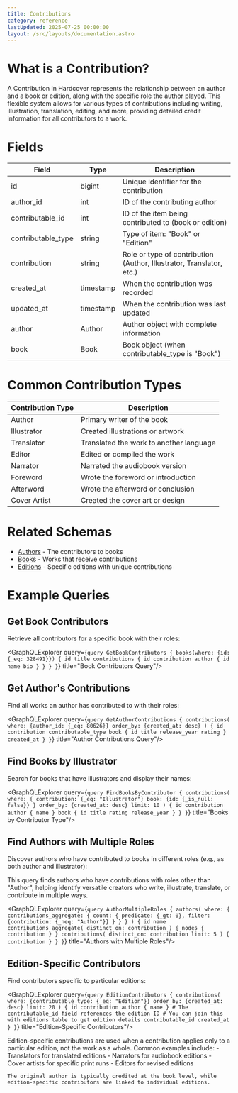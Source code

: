 ```yaml
---
title: Contributions
category: reference
lastUpdated: 2025-07-25 00:00:00
layout: /src/layouts/documentation.astro
---
```



# What is a Contribution?

A Contribution in Hardcover represents the relationship between an author and a book or edition, along with the specific role the author played. This flexible system allows for various types of contributions including writing, illustration, translation, editing, and more, providing detailed credit information for all contributors to a work.

# Fields

<table>
    <thead>
    <tr>
        <th>Field</th>
        <th>Type</th>
        <th>Description</th>
    </tr>
    </thead>
    <tbody>
    <tr>
        <td>id</td>
        <td>bigint</td>
        <td>Unique identifier for the contribution</td>
    </tr>
    <tr>
        <td>author_id</td>
        <td>int</td>
        <td>ID of the contributing author</td>
    </tr>
    <tr>
        <td>contributable_id</td>
        <td>int</td>
        <td>ID of the item being contributed to (book or edition)</td>
    </tr>
    <tr>
        <td>contributable_type</td>
        <td>string</td>
        <td>Type of item: "Book" or "Edition"</td>
    </tr>
    <tr>
        <td>contribution</td>
        <td>string</td>
        <td>Role or type of contribution (Author, Illustrator, Translator, etc.)</td>
    </tr>
    <tr>
        <td>created_at</td>
        <td>timestamp</td>
        <td>When the contribution was recorded</td>
    </tr>
    <tr>
        <td>updated_at</td>
        <td>timestamp</td>
        <td>When the contribution was last updated</td>
    </tr>
    <tr>
        <td>author</td>
        <td>Author</td>
        <td>Author object with complete information</td>
    </tr>
    <tr>
        <td>book</td>
        <td>Book</td>
        <td>Book object (when contributable_type is "Book")</td>
    </tr>
    </tbody>
</table>

# Common Contribution Types

<table>
    <thead>
    <tr>
        <th>Contribution Type</th>
        <th>Description</th>
    </tr>
    </thead>
    <tbody>
    <tr>
        <td>Author</td>
        <td>Primary writer of the book</td>
    </tr>
    <tr>
        <td>Illustrator</td>
        <td>Created illustrations or artwork</td>
    </tr>
    <tr>
        <td>Translator</td>
        <td>Translated the work to another language</td>
    </tr>
    <tr>
        <td>Editor</td>
        <td>Edited or compiled the work</td>
    </tr>
    <tr>
        <td>Narrator</td>
        <td>Narrated the audiobook version</td>
    </tr>
    <tr>
        <td>Foreword</td>
        <td>Wrote the foreword or introduction</td>
    </tr>
    <tr>
        <td>Afterword</td>
        <td>Wrote the afterword or conclusion</td>
    </tr>
    <tr>
        <td>Cover Artist</td>
        <td>Created the cover art or design</td>
    </tr>
    </tbody>
</table>

# Related Schemas

- [Authors](/api/graphql/schemas/authors) - The contributors to books
- [Books](/api/graphql/schemas/books) - Works that receive contributions
- [Editions](/api/graphql/schemas/editions) - Specific editions with unique contributions

# Example Queries

## Get Book Contributors

Retrieve all contributors for a specific book with their roles:

<GraphQLExplorer query={`
query GetBookContributors {
    books(where: {id: {_eq: 328491}}) {
        id
        title
        contributions {
            id
            contribution
            author {
                id
                name
                bio
            }
        }
    }
}
`} title="Book Contributors Query"/>

## Get Author's Contributions

Find all works an author has contributed to with their roles:

<GraphQLExplorer query={`
query GetAuthorContributions {
    contributions(
        where: {author_id: {_eq: 80626}}
        order_by: {created_at: desc}
    ) {
        id
        contribution
        contributable_type
        book {
            id
            title
            release_year
            rating
        }
        created_at
    }
}
`} title="Author Contributions Query"/>

## Find Books by Illustrator

Search for books that have illustrators and display their names:

<GraphQLExplorer query={`
query FindBooksByContributor {
    contributions(
        where: {
            contribution: {_eq: "Illustrator"}
            book: {id: {_is_null: false}}
        }
        order_by: {created_at: desc}
        limit: 10
    ) {
        id
        contribution
        author {
            name
        }
        book {
            id
            title
            rating
            release_year
        }
    }
}
`} title="Books by Contributor Type"/>

## Find Authors with Multiple Roles

Discover authors who have contributed to books in different roles (e.g., as both author and illustrator):

<Aside type="note">
    This query finds authors who have contributions with roles other than "Author", helping identify versatile creators who write, illustrate, translate, or contribute in multiple ways.
</Aside>

<GraphQLExplorer query={`
query AuthorMultipleRoles {
    authors(
        where: {
            contributions_aggregate: {
                count: {
                    predicate: {_gt: 0},
                    filter: {contribution: {_neq: "Author"}}
                }
            }
        }
    ) {
        id
        name
        contributions_aggregate(
            distinct_on: contribution
        ) {
            nodes {
                contribution
            }
        }
        contributions(
            distinct_on: contribution
            limit: 5
        ) {
            contribution
        }
    }
}
`} title="Authors with Multiple Roles"/>

## Edition-Specific Contributors

Find contributors specific to particular editions:

<GraphQLExplorer query={`
query EditionContributors {
    contributions(
        where: {contributable_type: {_eq: "Edition"}}
        order_by: {created_at: desc}
        limit: 20
    ) {
        id
        contribution
        author {
            name
        }
        # The contributable_id field references the edition ID
        # You can join this with editions table to get edition details
        contributable_id
        created_at
    }
}
`} title="Edition-Specific Contributors"/>

<Aside type="note">
    Edition-specific contributions are used when a contribution applies only to a particular edition, not the work as a whole. Common examples include:
    - Translators for translated editions
    - Narrators for audiobook editions
    - Cover artists for specific print runs
    - Editors for revised editions
    
    The original author is typically credited at the book level, while edition-specific contributors are linked to individual editions.
</Aside>